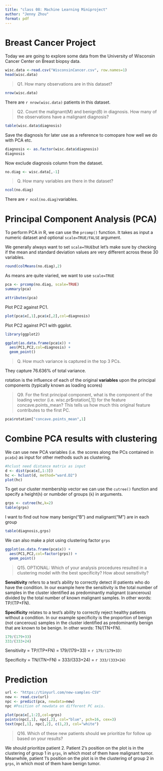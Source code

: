 ```yaml
---
title: "class 08: Machine Learning Miniproject"
author: "Jenny Zhou"
format: pdf
---
```


# Breast Cancer Project
Today we are going to explore some data from the University of Wisconsin Cancer Center on Breast biopsy data.

```r
wisc.data <-read.csv("WisconsinCancer.csv", row.names=1)
head(wisc.data)
```

> Q1. How many observations are in this dataset?

```r
nrow(wisc.data)
```
There are `r nrow(wisc.data)` patients in this dataset.


> Q2. Count the malignant(M) and benign(B) in diagnosis. How many of the observations have a malignant diagnosis?

```r
table(wisc.data$diagnosis)
```

Save the diagnosis for later use as a reference to comopare how well we do with PCA etc.



```r
diagnosis <- as.factor(wisc.data$diagnosis)
diagnosis
```

Now exclude diagnosis column from the dataset.
```r
no.diag <- wisc.data[,-1]
```

> Q. How many variables are there in the dataset?

```r
ncol(no.diag)
```
There are `r ncol(no.diag)`variables.


# Principal Component Analysis (PCA)

To perform PCA in R, we can use the `prcomp()` function. 
It takes as input a numeric dataset and optional `scale=TRUE/FALSE` argument.


We generally always want to set `scale=TRUE`but let's make sure by checking if the mean and standard deviation values are very different across these 30 variables.
```r
round(colMeans(no.diag),2)

```
As means are quite viaried, we want to use `scale=TRUE`


```r
pca <- prcomp(no.diag, scale=TRUE)
summary(pca)
```
```r
attributes(pca)
```
Plot PC2 against PC1.
```r
plot(pca$x[,1],pca$x[,2],col=diagnosis)
```

Plot PC2 against PC1 with ggplot.
```r
library(ggplot2)

ggplot(as.data.frame(pca$x)) +
  aes(PC1,PC2,col=diagnosis) +
  geom_point()
```


> Q. How much variance is captured in the top 3 PCs.

They capture 76.636% of total variance.




rotation is the influence of each of the original **variables** upon the principal components (typically known as loading scores)

> Q9. For the first principal component, what is the component of the loading vector (i.e. wisc.pr$rotation[,1]) for the feature concave.points_mean? This tells us how much this original feature contributes to the first PC.

```r
pca$rotation["concave.points_mean",1]
```

# Combine PCA results with clustering

We can use new PCA variables (i.e. the scores along the PCs contained in `pca$x`) as input for other methods such as clustering.

```r
#hclust need distance matrix as input
d <- dist(pca$x[,1:3])
hc <- hclust(d, method="ward.D2")
plot(hc)
```

To get our cluster membership vector we can use the `cutree()` function and specify a height(`h`) or numbder of groups (`k`) in arguments.
```r
grps <- cutree(hc,k=2)
table(grps)

```

I want to find out how many benign("B") and malignant("M") are in each group
```r
table(diagnosis,grps)
```

We can also make a plot using clustering factor `grps`

```r
ggplot(as.data.frame(pca$x)) +
  aes(PC1,PC2,col=factor(grps)) +
  geom_point()
```

> Q15. OPTIONAL: Which of your analysis procedures resulted in a clustering model with the best specificity? How about sensitivity?

**Sensitivity** refers to a test’s ability to correctly detect ill patients who do have the condition. In our example here the sensitivity is the total number of samples in the cluster identified as predominantly malignant (cancerous) divided by the total number of known malignant samples. In other words: TP/(TP+FN).

**Specificity** relates to a test’s ability to correctly reject healthy patients without a condition. In our example specificity is the proportion of benign (not cancerous) samples in the cluster identified as predominantly benign that are known to be benign. In other words: TN/(TN+FN).

```r
179/(179+33)
333/(333+24)
```


Sensitivity = TP/(TP+FN) = 179/(179+33) = `r 179/(179+33)`

Specificity = TN/(TN+FN) = 333/(333+24) = `r 333/(333+24)`


# Prediction


```r

url <- "https://tinyurl.com/new-samples-CSV"
new <- read.csv(url)
npc <- predict(pca, newdata=new)
npc #Position of newdata on different PC axis.
```

```r
plot(pca$x[,1:2],col=grps)
points(npc[,1], npc[,2], col="blue", pch=16, cex=3)
text(npc[,1], npc[,2], c(1,2), col="white")
```

> Q16. Which of these new patients should we prioritize for follow up based on your results?

We should prioritize patient 2. Patient 2's position on the plot is in the clustering of group 1 in `grps`, in which most of them have malignant tumor. Meanwhile, patient 1's position on the plot is in the clustering of group 2 in `grps`, in which most of them have benign tumor.